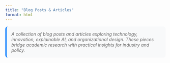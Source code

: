 ```yaml
---
title: "Blog Posts & Articles"
format: html
---
```


```{=html}
<style>
.filter-container {
  margin: 20px 0;
  padding: 15px;
  background-color: #f8f9fa;
  border-radius: 8px;
  border: 1px solid #e9ecef;
}

.filter-group {
  margin-bottom: 15px;
}

.filter-label {
  font-weight: 600;
  margin-bottom: 8px;
  display: block;
}

.filter-buttons {
  display: flex;
  flex-wrap: wrap;
  gap: 8px;
}

.filter-btn {
  padding: 6px 12px;
  border: 1px solid #ddd;
  background: white;
  border-radius: 4px;
  cursor: pointer;
  font-size: 14px;
  transition: all 0.2s;
}

.filter-btn:hover {
  background-color: #e9ecef;
}

.filter-btn.active {
  background-color: #007bff;
  color: white;
  border-color: #007bff;
}

.year-group {
  margin-bottom: 30px;
}

.year-header {
  font-size: 24px;
  font-weight: 700;
  color: #333;
  margin-bottom: 20px;
  padding-bottom: 8px;
  border-bottom: 2px solid #007bff;
}

.post {
  margin-bottom: 25px;
  padding: 20px;
  background: white;
  border: 1px solid #e9ecef;
  border-radius: 8px;
  box-shadow: 0 2px 4px rgba(0,0,0,0.1);
  transition: all 0.2s;
}

.post:hover {
  box-shadow: 0 4px 8px rgba(0,0,0,0.15);
  transform: translateY(-2px);
}

.post.featured {
  border-left: 4px solid #28a745;
  background: #f8fff9;
}

.post-title {
  font-size: 18px;
  font-weight: 600;
  color: #333;
  margin-bottom: 8px;
}

.post-title a {
  color: #333;
  text-decoration: none;
}

.post-title a:hover {
  color: #007bff !important;
  text-decoration: underline !important;
}

.post-authors {
  font-style: italic;
  color: #666;
  margin-bottom: 8px;
  font-size: 14px;
}

.post-excerpt {
  color: #555;
  margin-bottom: 12px;
  line-height: 1.5;
}

.post-meta {
  display: flex;
  gap: 15px;
  margin-bottom: 10px;
  flex-wrap: wrap;
}

.post-year {
  font-weight: 600;
  color: #007bff;
}

.post-type {
  background: #6c757d;
  color: white;
  padding: 2px 8px;
  border-radius: 12px;
  font-size: 12px;
  font-weight: 500;
}
  
.post-tags {
  display: flex;
  gap: 8px;
  flex-wrap: wrap;
  margin-top: 10px;
}

.tag {
  background: #e9ecef;
  color: #495057;
  padding: 2px 6px;
  border-radius: 8px;
  font-size: 11px;
  font-weight: 500;
}

.post-link {
  color: #007bff;
  text-decoration: none;
  font-weight: 500;
  font-size: 14px;
}

.post-link:hover {
  text-decoration: underline;
}

.external-link {
  color: #28a745;
  font-weight: 600;
}

.no-results {
  text-align: center;
  color: #666;
  font-style: italic;
  margin: 40px 0;
}

.post-title a {
  color: #333 !important;
  text-decoration: none !important;
  font-weight: 600 !important;
}

.stats {
  background: #e7f3ff;
  padding: 15px;
  border-radius: 8px;
  margin-bottom: 20px;
  border-left: 4px solid #007bff;
}

.intro-text {
  color: #666;
  font-style: italic;
  margin-bottom: 20px;
  padding: 15px;
  background: #f8f9fa;
  border-radius: 8px;
  border-left: 4px solid #007bff;
}
</style>
```

```{=html}
<div class="intro-text">
  A collection of blog posts and articles exploring technology, innovation, explainable AI, and organizational design. These pieces bridge academic research with practical insights for industry and policy.
</div>

<!--
<div class="filter-container">
  <div class="filter-group">
    <label class="filter-label">Filter by Topic:</label>
    <div class="filter-buttons">
      <button class="filter-btn active" data-type="all">All Topics</button>
      <button class="filter-btn" data-type="XAI">Explainable AI</button>
      <button class="filter-btn" data-type="Innovation">Innovation</button>
      <button class="filter-btn" data-type="Technology">Technology</button>
    </div>
  </div>
</div>

<div class="stats" id="stats">
  Showing <span id="visible-count">2</span> of <span id="total-count">2</span> posts
</div>
-->

<div id="posts-container"></div>

<div class="no-results" id="no-results" style="display: none;">
  No posts found matching the selected filters.
</div>
```

```{=html}
<script>
const posts = [
  {
    title: "A New Architecture for Ocean Observations",
    authors: ["Ravi Pappu"],
    excerpt: "Our vision at Apeiron Labs is to provide upper ocean data, anywhere on the planet, delivered on-demand. To do this, we need to rethink the fundamental architecture of ocean observation and our metrics for upper-ocean monitoring— delivering data that is consistent, impactful, and at a fraction of the cost per data point than is feasible today.",
    year: 2024,
    month: "March",
    type: "Article",
    tags: ["oceans","deep tech"],
    categories: ["Innovation", "Technology"],
    link: "https://apeironlabs.substack.com/p/a-new-architecture-for-ocean-observations",
    external: true,
    featured: true,
    platform: "Apeiron Labs Blog"
  },
  {
    title: "Pervasive and Persistent Ocean Data with Apeiron Labs",
    authors: ["Sanjeev Krishnan"],
    excerpt: "Introducing Apeiron Labs, a company dedicated to scaling upper ocean observation to help transform our understanding of the current and future state of our oceans.",
    year: 2023,
    month: "July",
    type: "Article",
    tags: ["oceans","deep tech"],
    categories: ["Innovation", "Technology"],
    link: "https://www.s2ginvestments.com/insights/welcome-apeiron-labs",
    external: true,
    featured: true,
    platform: "S2G Investments Blog"
  },
  {
    title: "Organizing Deep Tech at Scale: A Technology Architecture Approach",
    authors: ["Ravi Pappu"],
    excerpt: "How can a small group of technologists and investors think about and organize the Mission Economy on a large scale? We employ Technology Architectures to address this challenge.",
    year: 2020,
    month: "November",
    type: "Article",
    tags: ["architecture", "deep tech", "mission economy"],
    categories: ["Innovation", "Technology"],
    link: "https://www.iqt.org/library/organizing-deep-tech-at-scale-a-technology-architecture-approach",
    external: true,
    featured: true,
    platform: "IQT Library"
  },
  {
    title: "Penn and Teller in a Box",
    authors: ["Ravi Pappu"],
    excerpt: "We imagine what capabilities an Explainable AI (XAI) black box would need in order to emulate Penn & Teller's style of explanation.",
    year: 2020,
    month: "August",
    type: "Blog Post",
    tags: ["XAI", "explainable AI"],
    categories: ["XAI"],
    link: "https://medium.com/high-stakes-design/what-xai-can-learn-from-penn-and-teller-d029fb033718",
    external: true,
    featured: false,
    platform: "Medium"
  }
];

let currentFilter = 'all';

function renderPosts() {
  const container = document.getElementById('posts-container');
  const noResults = document.getElementById('no-results');
  
  // Filter posts
  const filteredPosts = currentFilter === 'all' 
    ? posts 
    : posts.filter(post => post.categories.includes(currentFilter));
  
  // Group by year
  const groupedByYear = filteredPosts.reduce((groups, post) => {
    if (!groups[post.year]) {
      groups[post.year] = [];
    }
    groups[post.year].push(post);
    return groups;
  }, {});
  
  // Sort years descending
  const sortedYears = Object.keys(groupedByYear).sort((a, b) => b - a);
  
  if (filteredPosts.length === 0) {
    container.innerHTML = '';
    noResults.style.display = 'block';
  } else {
    noResults.style.display = 'none';
    
    container.innerHTML = sortedYears.map(year => {
      const yearPosts = groupedByYear[year];
      return `
        <div class="year-group">
          <h2 class="year-header">${year}</h2>
          ${yearPosts.map(post => `
            <div class="post ${post.featured ? 'featured' : ''}">
              <div class="post-title">
                <a href="${post.link}" target="_blank">${post.title}</a>
              </div>
              <div class="post-authors">${post.authors.join(', ')}</div>
              <div class="post-excerpt">${post.excerpt}</div>
              <div class="post-meta">
                <span class="post-year">${post.month} ${post.year}</span>
                <span class="post-type">${post.type}</span>
                ${post.external ? `<span class="external-link">📄 ${post.platform}</span>` : ''}
              </div>
              <div class="post-tags">
                ${post.tags.map(tag => `<span class="tag">${tag}</span>`).join('')}
              </div>
            </div>
          `).join('')}
        </div>
      `;
    }).join('');
  }
  
  // Update stats
  document.getElementById('visible-count').textContent = filteredPosts.length;
  document.getElementById('total-count').textContent = posts.length;
}

function setupFilters() {
  const filterButtons = document.querySelectorAll('.filter-btn');
  
  filterButtons.forEach(button => {
    button.addEventListener('click', () => {
      // Remove active class from all buttons
      filterButtons.forEach(btn => btn.classList.remove('active'));
      
      // Add active class to clicked button
      button.classList.add('active');
      
      // Update current filter
      currentFilter = button.dataset.type;
      
      // Re-render posts
      renderPosts();
    });
  });
}

// Initialize
document.addEventListener('DOMContentLoaded', () => {
  setupFilters();
  renderPosts();
});
</script>
```
